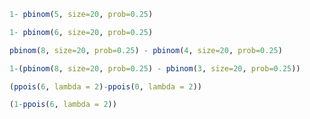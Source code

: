 ```r
1- pbinom(5, size=20, prob=0.25)
```

```r
1- pbinom(6, size=20, prob=0.25)
```

```r
pbinom(8, size=20, prob=0.25) - pbinom(4, size=20, prob=0.25)
```

```r
1-(pbinom(8, size=20, prob=0.25) - pbinom(3, size=20, prob=0.25))
```

```r
(ppois(6, lambda = 2)-ppois(0, lambda = 2))
```

```r
(1-ppois(6, lambda = 2))
```

